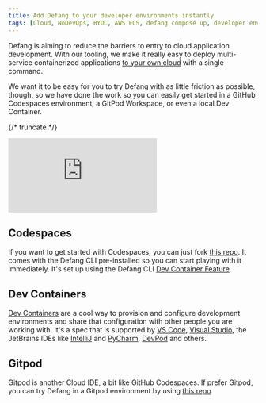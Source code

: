 ```yaml
---
title: Add Defang to your developer environments instantly
tags: [Cloud, NoDevOps, BYOC, AWS ECS, defang compose up, developer environments, Cloud IDEs, CDE]
---
```


Defang is aiming to reduce the barriers to entry to cloud application development. With our tooling, we make it really easy to deploy multi-service containerized applications [to your own cloud](/docs/concepts/defang-byoc) with a single command.

We want it to be easy for you to try Defang with as little friction as possible, though, so we have done the work so you can easily get started in a GitHub Codespaces environment, a GitPod Workspace, or even a local Dev Container.

{/* truncate */}

<iframe style={{
    width: '100%',
    aspectRatio: '560/315',
}} src="https://www.youtube.com/embed/71pmCfLdxTg?si=7hRL-4uyTDANLe78" title="YouTube video player" frameborder="0" allow="accelerometer; autoplay; clipboard-write; encrypted-media; gyroscope; picture-in-picture; web-share" referrerpolicy="strict-origin-when-cross-origin" allowfullscreen></iframe>

## Codespaces

If you want to get started with Codespaces, you can just fork [this repo](https://github.com/DefangLabs/github-codespace). It comes with the Defang CLI pre-installed so you can start playing with it immediately. It's set up using the Defang CLI [Dev Container Feature](https://github.com/DefangLabs/devcontainer-feature/pkgs/container/devcontainer-feature%2Fdefang-cli).

## Dev Containers

[Dev Containers](https://code.visualstudio.com/docs/devcontainers/containers) are a cool way to provision and configure development environments and share that configuration with other people you are working with. It's a spec that is supported by [VS Code](https://code.visualstudio.com/docs/devcontainers/containers), [Visual Studio](https://devblogs.microsoft.com/cppblog/dev-containers-for-c-in-visual-studio/), the JetBrains IDEs like [IntelliJ](https://www.jetbrains.com/help/idea/connect-to-devcontainer.html) and [PyCharm](https://www.jetbrains.com/help/pycharm/connect-to-devcontainer.html), [DevPod](https://devpod.sh/docs/developing-in-workspaces/devcontainer-json) and others.

## Gitpod

Gitpod is another Cloud IDE, a bit like GitHub Codespaces. If prefer Gitpod, you can try Defang in a Gitpod environment by using [this repo](https://github.com/DefangLabs/gitpod-workspace/tree/main).
